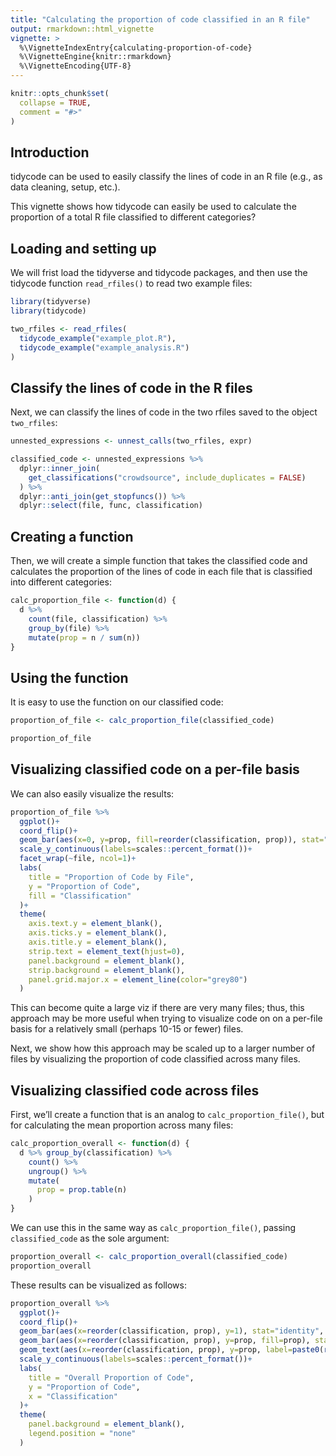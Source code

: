 ```yaml
---
title: "Calculating the proportion of code classified in an R file"
output: rmarkdown::html_vignette
vignette: >
  %\VignetteIndexEntry{calculating-proportion-of-code}
  %\VignetteEngine{knitr::rmarkdown}
  %\VignetteEncoding{UTF-8}
---
```


```r
knitr::opts_chunk$set(
  collapse = TRUE,
  comment = "#>"
)
```

## Introduction

tidycode can be used to easily classify the lines of code in an R file (e.g., as data cleaning, setup, etc.).

This vignette shows how tidycode can easily be used to calculate the proportion of a total R file classified to different categories?

## Loading and setting up

We will frist load the tidyverse and tidycode packages, and then use the tidycode function `read_rfiles()` to read two example files:

```r
library(tidyverse)
library(tidycode)

two_rfiles <- read_rfiles(
  tidycode_example("example_plot.R"),
  tidycode_example("example_analysis.R")
)

```

## Classify the lines of code in the R files

Next, we can classify the lines of code in the two rfiles saved to the object `two_rfiles`:

```r
unnested_expressions <- unnest_calls(two_rfiles, expr)

classified_code <- unnested_expressions %>%
  dplyr::inner_join(
    get_classifications("crowdsource", include_duplicates = FALSE)
  ) %>%
  dplyr::anti_join(get_stopfuncs()) %>%
  dplyr::select(file, func, classification)
```

## Creating a function

Then, we will create a simple function that takes the classified code and calculates the proportion of the lines of code in each file that is classified into different categories:

```r
calc_proportion_file <- function(d) {
  d %>% 
    count(file, classification) %>% 
    group_by(file) %>% 
    mutate(prop = n / sum(n))
}
```

## Using the function

It is easy to use the function on our classified code:

```r
proportion_of_file <- calc_proportion_file(classified_code)

proportion_of_file
```

## Visualizing classified code on a per-file basis

We can also easily visualize the results:

```r
proportion_of_file %>%
  ggplot()+
  coord_flip()+
  geom_bar(aes(x=0, y=prop, fill=reorder(classification, prop)), stat="identity", size=1)+
  scale_y_continuous(labels=scales::percent_format())+
  facet_wrap(~file, ncol=1)+
  labs(
    title = "Proportion of Code by File",
    y = "Proportion of Code",
    fill = "Classification"
  )+
  theme(
    axis.text.y = element_blank(),
    axis.ticks.y = element_blank(),
    axis.title.y = element_blank(),
    strip.text = element_text(hjust=0),
    panel.background = element_blank(),
    strip.background = element_blank(),
    panel.grid.major.x = element_line(color="grey80")
  )
```

This can become quite a large viz if there are very many files; thus, this approach may be more useful when trying to visualize code on on a per-file basis for a relatively small (perhaps 10-15 or fewer) files.

Next, we show how this approach may be scaled up to a larger number of files by visualizing the proportion of code classified across many files.

## Visualizing classified code across files

First, we'll create a function that is an analog to `calc_proportion_file()`, but for calculating the mean proportion across many files:

```r
calc_proportion_overall <- function(d) {
  d %>% group_by(classification) %>%
    count() %>% 
    ungroup() %>% 
    mutate(
      prop = prop.table(n)
    )
}
```

We can use this in the same way as `calc_proportion_file()`, passing `classified_code` as the sole argument:

```r
proportion_overall <- calc_proportion_overall(classified_code)
proportion_overall
```

These results can be visualized as follows:

```r
proportion_overall %>%
  ggplot()+
  coord_flip()+
  geom_bar(aes(x=reorder(classification, prop), y=1), stat="identity", fill="grey80")+
  geom_bar(aes(x=reorder(classification, prop), y=prop, fill=prop), stat="identity")+
  geom_text(aes(x=reorder(classification, prop), y=prop, label=paste0(round(prop*100, digits=0), "%"), hjust=-.5))+
  scale_y_continuous(labels=scales::percent_format())+
  labs(
    title = "Overall Proportion of Code",
    y = "Proportion of Code",
    x = "Classification"
  )+
  theme(
    panel.background = element_blank(),
    legend.position = "none"
  )
```

